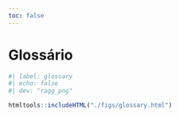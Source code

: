 ```yaml
---
toc: false
---
```


# Glossário {.unnumbered}

```r
#| label: glossary
#| echo: false
#| dev: "ragg_png"

htmltools::includeHTML("./figs/glossary.html")

```